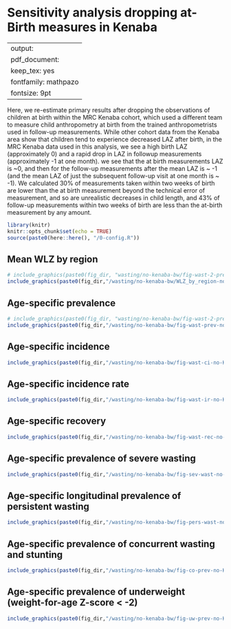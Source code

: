 # Sensitivity analysis dropping at-Birth measures in Kenaba {#no-kenaba}

---
output:
  pdf_document:
    keep_tex: yes
fontfamily: mathpazo
fontsize: 9pt
---

\raggedright

Here, we re-estimate primary results after dropping the observations of children at birth within the MRC Kenaba cohort, which used a different team to measure child anthropometry at birth from the trained anthropometrists used in follow-up measurements. While other cohort data from the Kenaba area show that children tend to experience decreased LAZ after birth, in the MRC Kenaba data used in this analysis, we see a high birth LAZ (approximately 0) and a rapid drop in LAZ in followup measurements (approximately -1 at one month).
we see that the at birth measurements LAZ is ~0, and then for the follow-up measurements after the mean LAZ is ~ -1 (and the mean LAZ of just the subsequent follow-up visit at one month is ~ -1). We calculated 30% of measurements taken within two weeks of birth are lower than the at birth measurement beyond the technical error of measurement, and so are unrealistic decreases in child length, and 43% of follow-up measurements within two weeks of birth are less than the at-birth measurement by any amount. 


```r
library(knitr)
knitr::opts_chunk$set(echo = TRUE)
source(paste0(here::here(), "/0-config.R"))

```

## Mean WLZ by region

```r
# include_graphics(paste0(fig_dir, "wasting/no-kenaba-bw/fig-wast-2-prev-overall_region--allage-primary-no-Kenaba-BW.png"))
include_graphics(paste0(fig_dir,"/wasting/no-kenaba-bw/WLZ_by_region-no-Kenaba-BW.png"))
```

## Age-specific prevalence

```r
# include_graphics(paste0(fig_dir, "wasting/no-kenaba-bw/fig-wast-2-prev-overall_region--allage-primary-no-Kenaba-BW.png"))
include_graphics(paste0(fig_dir,"/wasting/no-kenaba-bw/fig-wast-prev-no-Kenaba-BW.png"))
```



## Age-specific incidence

```r
include_graphics(paste0(fig_dir,"/wasting/no-kenaba-bw/fig-wast-ci-no-Kenaba-BW.png"))

```

## Age-specific incidence rate

```r
include_graphics(paste0(fig_dir,"/wasting/no-kenaba-bw/fig-wast-ir-no-Kenaba-BW.png"))

```

## Age-specific recovery

```r
include_graphics(paste0(fig_dir,"/wasting/no-kenaba-bw/fig-wast-rec-no-Kenaba-BW.png"))

```

## Age-specific prevalence of severe wasting

```r
include_graphics(paste0(fig_dir,"/wasting/no-kenaba-bw/fig-sev-wast-no-Kenaba-BW.png"))

```

## Age-specific longitudinal prevalence of persistent wasting

```r
include_graphics(paste0(fig_dir,"/wasting/no-kenaba-bw/fig-pers-wast-no-Kenaba-BW.png"))

```

## Age-specific prevalence of concurrent wasting and stunting

```r
include_graphics(paste0(fig_dir,"/wasting/no-kenaba-bw/fig-co-prev-no-Kenaba-BW.png"))

```

## Age-specific prevalence of underweight (weight-for-age Z-score < -2)

```r
include_graphics(paste0(fig_dir,"/wasting/no-kenaba-bw/fig-uw-prev-no-Kenaba-BW.png"))

```


